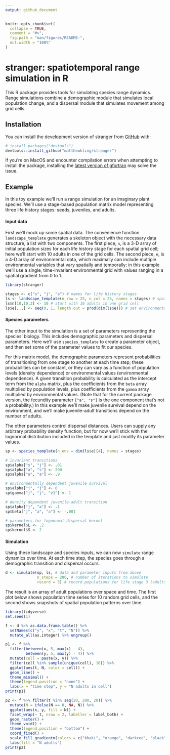 ```yaml
---
output: github_document
---
```


<!-- README.md is generated from README.Rmd. Please edit that file -->

```r
knitr::opts_chunk$set(
  collapse = TRUE,
  comment = "#>",
  fig.path = "man/figures/README-",
  out.width = "100%"
)
```

# stranger: spatiotemporal range simulation in R

<!-- badges: start -->
<!-- badges: end -->

This R package provides tools for simulating species range dynamics. Range simulations combine a demographic module that simulates local population change, and a dispersal module that simulates movement among grid cells.


## Installation

You can install the development version of stranger from [GitHub](https://github.com/) with:

``` r
# install.packages("devtools")
devtools::install_github("matthewkling/stranger")
```

If you're on MacOS and encounter compilation errors when attempting to install the package, installing the [latest version of gfortran](https://github.com/fxcoudert/gfortran-for-macOS/releases) may solve the issue.


## Example

In this toy example we'll run a range simulation for an imaginary plant species. We'll use a stage-based population matrix model representing three life history stages: seeds, juveniles, and adults.


#### Input data

First we'll mock up some spatial data. The convenience function `landscape_template` generates a skeleton object with the necessary data structure, a list with two components. The first piece, `n`, is a 3-D array of initial population sizes for each life history stage for each spatial grid cell; here we'll start with 10 adults in one of the grid cells. The second piece, `e`, is a 4-D array of environmental data, which maximally can include multiple environmental variables that vary spatially and temporally; in this example we'll use a single, time-invariant environmental grid with values ranging in a spatial gradient from 0 to 1.

```r
library(stranger)

stages <- c("s", "j", "a") # names for life history stages
ls <- landscape_template(n_row = 25, n_col = 25, names = stages) # spatial data template
ls$n[10,10,3] <- 10 # start with 10 adults in one grid cell
ls$e[,,,] <- seq(0, 1, length.out = prod(dim(ls$e))) # set environmental values
```


#### Species parameters

The other input to the simulation is a set of parameters representing the species' biology. This includes demographic parameters and dispersal parameters. Here we'll use `species_template` to create a parameter object, and then set some of the parameter values to fit our species. 

For this matrix model, the demographic parameters represent probabilities of transitioning from one stage to another at each time step; these probabilities can be constant, or they can vary as a function of population levels (density dependence) or environmental values (environmental dependence). A given transition probability is calculated as the intercept term from the `alpha` matrix, plus the coefficients from the `beta` array multiplied by population levels, plus coefficients from the `gamma` array multiplied by environmental values. (Note that for the current package version, the fecundity parameter `["a", "s"]` is the one component that's not a probability.) In this example we'll make juvenile survival depend on the environment, and we'll make juvenile-adult transitions depend on the number of adults.

The other parameters control dispersal distances. Users can supply any arbitrary probability density function, but for now we'll stick with the lognormal distribution included in the template and just modify its parameter values.

```r
sp <- species_template(n_env = dim(ls$e)[4], names = stages)

# invariant transitions
sp$alpha["s", "j"] <- .01
sp$alpha["a", "s"] <- 200
sp$alpha["a", "a"] <- .9

# environmentally dependent juvenile survival
sp$alpha["j", "j"] <- 0
sp$gamma["j", "j", "v1"] <- 1

# density dependent juvenile-adult transition
sp$alpha["j", "a"] <- .1
sp$beta["j", "a", "a"] <- -.001

# parameters for lognormal dispersal kernel
sp$kernel$L <- .2
sp$kernel$S <- 2
```


#### Simulation

Using these landscape and species inputs, we can now `simulate` range dynamics over time. At each time step, the species goes through a demographic transition and dispersal occurs.

```r
d <- simulate(sp, ls, # data and parameter inputs from above
              n_steps = 200, # number of iterations to simulate 
              record = 3) # record populations for life stage 3 (adults)
```
The result is an array of adult populations over space and time. The first plot below shows population time series for 10 random grid cells, and the second shows snapshots of spatial population patterns over time.  

```r
library(tidyverse)
set.seed(1)

f <- d %>% as.data.frame.table() %>%
  setNames(c("y", "x", "t", "N")) %>%
  mutate_all(as.integer) %>% ungroup()

p1 <- f %>% 
  filter(between(x, 5, max(x) - 4),
         between(y, 5, max(y) - 4)) %>%
  mutate(cell = paste(x, y)) %>%
  filter(cell %in% sample(unique(cell), 10)) %>%
  ggplot(aes(t, N, color = cell)) + 
  geom_line() + 
  theme_minimal() +
  theme(legend.position = "none") +
  labs(x = "time step", y = "N adults in cell")
print(p1)

p2 <- f %>% filter(t %in% seq(20, 200, 20)) %>%
  mutate(N = ifelse(N == 0, NA, N)) %>%
  ggplot(aes(x, y, fill = N)) + 
  facet_wrap(~ t, nrow = 2, labeller = label_both) +
  geom_raster() + 
  theme_void() +
  theme(legend.position = "bottom") +
  coord_fixed() +
  scale_fill_gradientn(colors = c("khaki", "orange", "darkred", "black")) +
  labs(fill = "N adults")
print(p2)
```
